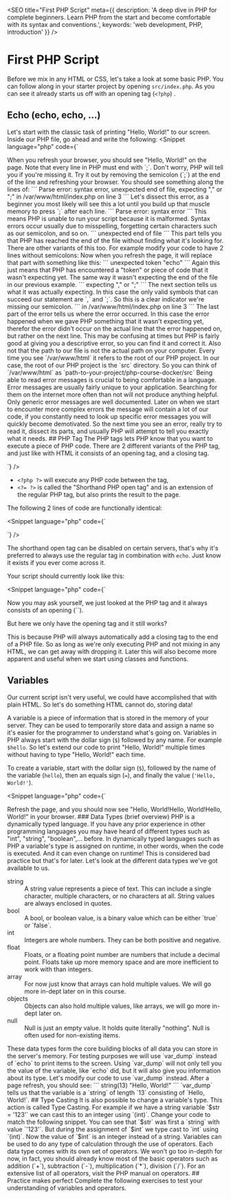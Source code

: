 
<SEO
  title="First PHP Script"
  meta={{
    description: 'A deep dive in PHP for complete beginners. Learn PHP from the start and become comfortable with its syntax and conventions.',
    keywords: 'web development, PHP, introduction'
  }}
/>

# First PHP Script

Before we mix in any HTML or CSS, let's take a look at some basic PHP. You can follow along in your starter project
by opening `src/index.php`. As you can see it already starts us off with an opening tag (`<?php`) .

## Echo (echo, echo, ...)

Let's start with the classic task of printing "Hello, World!" to our screen. Inside our PHP file, go ahead and write the following:
<Snippet language="php" code={`
<?php
echo 'Hello, World!';
`} />

When you refresh your browser, you should see "Hello, World!" on the page. Note that every line in PHP must end with `;`.
Don't worry, PHP will tell you if you're missing it. Try it out by removing the semicolon (`;`) at the end of the line and refreshing your browser.

You should see something along the lines of:
```
Parse error: syntax error, unexpected end of file, expecting "," or ";" in /var/www/html/index.php on line 3
```

Let's dissect this error, as a beginner you most likely will see this a lot until you build up that muscle memory to press `;` after each line.

```
Parse error: syntax error
```
This means PHP is unable to run your script because it is malformed. Syntax errors occur usually due to misspelling, forgetting certain characters such as our semicolon, and so on.

```
unexpected end of file
```

This part tells you that PHP has reached the end of the file without finding what it's looking for. There are other variants of this too. For example modify your code to have 2 lines without semicolons:

<Snippet language="php" code={`
<?php
echo 'Hello, World!'
echo 'Hello, World!'
`} />

Now when you refresh the page, it will replace that part with something like this:

```
unexpected token "echo"
```

Again this just means that PHP has encountered a "token" or piece of code that it wasn't expecting yet. The same way it wasn't expecting the end of the file in our previous example.

```
expecting "," or ";"
```

The next section tells us what it was actually expecting. In this case the only valid symbols that can succeed our statement are `,` and `;`. So this is a clear indicator we're missing our semicolon.

```
in /var/www/html/index.php on line 3
```

The last part of the error tells us where the error occurred. In this case the error happened when we gave PHP something that it wasn't expecting yet, therefor the error didn't occur on the actual line
that the error happened on, but rather on the next line. This may be confusing at times but PHP is fairly good at giving you a descriptive error, so you can find it and correct it.

Also not that the path to our file is not the actual path on your computer. Every time you see `/var/www/html` it refers to the root of our PHP project.
In our case, the root of our PHP project is the `src` directory. So you can think of `/var/www/html` as `path-to-your-project/php-course-docker/src`

Being able to read error messages is crucial to being comfortable in a language. Error messages are usually fairly unique to your application.
Searching for them on the internet more often than not will not produce anything helpful. Only generic error messages are well documented.
Later on when we start to encounter more complex errors the message will contain a lot of our code, if you constantly need to look up specific error messages you will quickly become demotivated.
So the next time you see an error, really try to read it, dissect its parts, and usually PHP will attempt to tell you exactly what it needs.

## PHP Tag

The PHP tags lets PHP know that you want to execute a piece of PHP code.
There are 2 different variants of the PHP tag, and just like with HTML it consists of an opening tag, and a closing tag.

<Snippet language="php" code={`
<?php ?>
<?= ?>
`} />

* `<?php ?>` will execute any PHP code between the tag,
* `<?= ?>` is called the "Shorthand PHP open tag" and is an extension of the regular PHP tag, but also prints the result to the page.

The following 2 lines of code are functionally identical:

<Snippet language="php" code={`
<?php echo 'Hello, World!' ?>
<?= 'Hello, World!' ?>
`} />

The shorthand open tag can be disabled on certain servers, that's why it's preferred to always use the regular tag in combination with `echo`.
Just know it exists if you ever come across it.

Your script should currently look like this:

<Snippet language="php" code={`
<?php
echo 'Hello, World!';
`} />

Now you may ask yourself, we just looked at the PHP tag and it always consists of an opening (`<?php`) and a closing tag (`?>`).
But here we only have the opening tag and it still works?

This is because PHP will always automatically add a closing tag to the end of a PHP file.
So as long as we're only executing PHP and not mixing in any HTML, we can get away with dropping it.
Later this will also become more apparent and useful when we start using classes and functions.

## Variables

Our current script isn't very useful, we could have accomplished that with plain HTML. So let's do something HTML cannot do, storing data!

A variable is a piece of information that is stored in the memory of your server. They can be used to temporarily store data and assign a name so it's easier for the programmer to understand what's going on.
Variables in PHP always start with the dollar sign (`$`) followed by any name. For example `$hello`.
So let's extend our code to print "Hello, World!" multiple times without having to type "Hello, World!" each time.

To create a variable, start with the dollar sign (`$`), followed by the name of the variable (`hello`), then an equals sign (`=`), and finally the value (`'Hello, World!'`).

<Snippet language="php" code={`
<?php
$hello = 'Hello, World!';
echo $hello;
echo $hello;
echo $hello;
`} />

Refresh the page, and you should now see "Hello, World!Hello, World!Hello, World!" in your browser.

### Data Types (brief overview)

PHP is a dynamically typed language. If you have any prior experience in other programming languages you may have heard of different types such as "int", "string", "boolean",... before.
In dynamically typed languages such as PHP a variable's type is assigned on runtime, in other words, when the code is executed. And it can even change on runtime! This is considered bad practice but that's for later.
Let's look at the different data types we've got available to us.

<Snippet language="php" code={`
<?php
$string = 'Hello';
$bool = true;
$int = 1;
$float = 0.5;
$array = ['Hello', true, 1, 0.5];
$object = new stdClass();
$nothing = null;
`} />

<dl>
  <dt>string</dt>
  <dd>A string value represents a piece of text. This can include a single character, multiple characters, or no characters at all. String values are always enclosed in quotes.</dd>
  <dt>bool</dt>
  <dd>A bool, or boolean value, is a binary value which can be either `true` or `false`.</dd>
  <dt>int</dt>
  <dd>Integers are whole numbers. They can be both positive and negative.</dd>
  <dt>float</dt>
  <dd>Floats, or a floating point number are numbers that include a decimal point. Floats take up more memory space and are more inefficient to work with than integers.</dd>
  <dt>array</dt>
  <dd>For now just know that arrays can hold multiple values. We will go more in-dept later on in this course.</dd>
  <dt>objects</dt>
  <dd>Objects can also hold multiple values, like arrays, we will go more in-dept later on.</dd>
  <dt>null</dt>
  <dd>Null is just an empty value. It holds quite literally "nothing". Null is often used for non-existing items.</dd>
</dl>

These data types form the core building blocks of all data you can store in the server's memory. For testing purposes we will use `var_dump` instead of `echo` to print items to the screen.
Using `var_dump` will not only tell you the value of the variable, like `echo` did, but it will also give you information about its type.
Let's modify our code to use `var_dump` instead.

<Snippet language="php" code={`
<?php
$hello = 'Hello, World!';
var_dump($hello);
`} />

After a page refresh, you should see:

```
string(13) "Hello, World!"
```

`var_dump` tells us that the variable is a `string` of length `13` consisting of `Hello, World!`.

<Exercise title="Try using var_dump on all the data types we listed before and see what the results are to familiarise yourself with them." />

## Type Casting

It is also possible to change a variable's type. This action is called Type Casting. For example if we have a string variable `$str = '123'` we can cast this to an integer using `(int)`.

Change your code to match the following snippet.

<Snippet language="php" code={`
<?php
$str = '123';
var_dump($str);
$int = (int)$str;
var_dump($int);
`} />

You can see that `$str` was first a `string` with value `'123'`. But during the assignment of `$int` we type cast to `int` using `(int)`. Now the value of `$int` is an integer instead of a string.

Variables can be used to do any type of calculation through the use of operators. Each data type comes with its own set of operators.
We won't go too in-depth for now, in fact, you should already know most of the basic operators such as addition (`+`), subtraction (`-`), multiplication (`*`), division (`/`).

For an extensive list of all operators, visit the <Link href="https://www.php.net/manual/en/language.operators.php">PHP manual on operators</Link>.

## Practice makes perfect

Complete the following exercises to test your understanding of variables and operators.

<Exercise
  title="Create 2 variables $a, and $b, give them integer values of 5 and 10 respectively. Add them together and store the result in $c. Then var_dump the result of $c."
  language="php"
  codeSolution={`
<?php
$a = 5;
$b = 10;
$c = $a + $b;

var_dump($c);
`} />

<Exercise
  title="Have 2 variables, $firstName and $lastName, and print the full name to the screen. For example if $firstName is 'John', $lastName is 'Doe', the result on-screen should be 'John Doe'"
  hints={['You can use the concatenation operator "." to glue 2 strings together']}
  language="php"
  codeSolution={`
<?php
$firstName = 'John';
$lastName = 'Doe';

$fullName = $firstName . ' ' . $lastName;

var_dump($fullName);
`} />

<ChapterNavigator prev="/courses/php-beginners/01-what-is-php" next="/courses/php-beginners/03-control-structures" />
